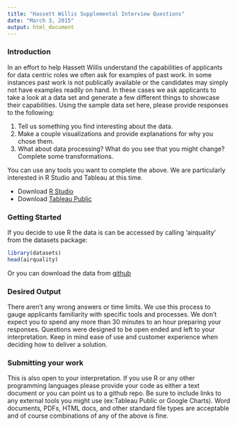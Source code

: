 ```yaml
---
title: "Hassett Willis Supplemental Interview Questions"
date: "March 3, 2015"
output: html_document
---
```


### Introduction

In an effort to help Hassett Willis understand the capabilities of applicants for data centric roles we often ask for examples of past work. In some instances past work is not publically available or the candidates may simply not have examples readily on hand. In these cases we ask applicants to take a look at a data set and generate a few different things to showcase their capabilities. Using the sample data set here, please provide responses to the following:

1. Tell us something you find interesting about the data.
2. Make a couple visualizations and provide explanations for why you chose them.
3. What about data processing? What do you see that you might change? Complete some transformations.

You can use any tools you want to complete the above. We are particularly interested in R Studio and Tableau at this time.

- Download [R Studio](http://www.rstudio.com/products/rstudio/download/) 
- Download [Tableau Public](https://public.tableau.com/s/)

### Getting Started

If you decide to use R the data is can be accessed by calling 'airquality' from the datasets package:
```r
library(datasets)
head(airquality)
```

Or you can download the data from [github](https://github.com/kpipkins/HassettWillisInterviewSupplemental)

### Desired Output

There aren't any wrong answers or time limits. We use this process to gauge applicants familiarity with specific tools and processes. We don't expect you to spend any more than 30 minutes to an hour preparing your responses. Questions were designed to be open ended and left to your interpretation. Keep in mind ease of use and customer experience when deciding how to deliver a solution.

### Submitting your work

This is also open to your interpretation. If you use R or any other programming languages please provide your code as either a text document or you can point us to a github repo. Be sure to include links to any external tools you might use (ex:Tableau Public or Google Charts). Word documents, PDFs, HTML docs, and other standard file types are acceptable and of course combinations of any of the above is fine. 


